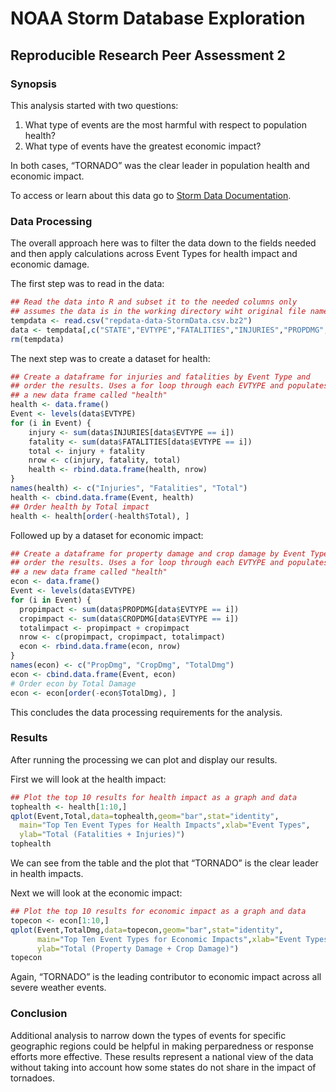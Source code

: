 NOAA Storm Database Exploration
======================================
Reproducible Research Peer Assessment 2
----------------------------------------
### Synopsis
This analysis started with two questions:

1. What type of events are the most harmful with respect to population health?
2. What type of events have the greatest economic impact?

In both cases, "TORNADO" was the clear leader in population health and economic impact. 

To access or learn about this data go to [Storm Data Documentation](https://d396qusza40orc.cloudfront.net/repdata%2Fpeer2_doc%2Fpd01016005curr.pdf).

### Data Processing
The overall approach here was to filter the data down to the fields needed and then apply calculations across Event Types for health impact and economic damage. 

The first step was to read in the data:
```r
## Read the data into R and subset it to the needed columns only
## assumes the data is in the working directory wiht original file name
tempdata <- read.csv("repdata-data-StormData.csv.bz2")
data <- tempdata[,c("STATE","EVTYPE","FATALITIES","INJURIES","PROPDMG","CROPDMG")]
rm(tempdata)
```

The next step was to create a dataset for health:
```r
## Create a dataframe for injuries and fatalities by Event Type and 
## order the results. Uses a for loop through each EVTYPE and populates
## a new data frame called "health"
health <- data.frame()
Event <- levels(data$EVTYPE)
for (i in Event) {
    injury <- sum(data$INJURIES[data$EVTYPE == i])
    fatality <- sum(data$FATALITIES[data$EVTYPE == i])
    total <- injury + fatality
    nrow <- c(injury, fatality, total)
    health <- rbind.data.frame(health, nrow)
}
names(health) <- c("Injuries", "Fatalities", "Total")
health <- cbind.data.frame(Event, health)
## Order health by Total impact
health <- health[order(-health$Total), ]
```

Followed up by a dataset for economic impact:
```r
## Create a dataframe for property damage and crop damage by Event Type and 
## order the results. Uses a for loop through each EVTYPE and populates
## a new data frame called "health"
econ <- data.frame()
Event <- levels(data$EVTYPE)
for (i in Event) {
  propimpact <- sum(data$PROPDMG[data$EVTYPE == i])
  cropimpact <- sum(data$CROPDMG[data$EVTYPE == i])
  totalimpact <- propimpact + cropimpact
  nrow <- c(propimpact, cropimpact, totalimpact)
  econ <- rbind.data.frame(econ, nrow)
}
names(econ) <- c("PropDmg", "CropDmg", "TotalDmg")
econ <- cbind.data.frame(Event, econ)
# Order econ by Total Damage
econ <- econ[order(-econ$TotalDmg), ]
```

This concludes the data processing requirements for the analysis.

### Results
After running the processing we can plot and display our results. 

First we will look at the health impact:
```r
## Plot the top 10 results for health impact as a graph and data
tophealth <- health[1:10,]
qplot(Event,Total,data=tophealth,geom="bar",stat="identity",
  main="Top Ten Event Types for Health Impacts",xlab="Event Types",
  ylab="Total (Fatalities + Injuries)")
tophealth
```
We can see from the table and the plot that "TORNADO" is the clear leader in health impacts.

Next we will look at the economic impact:
```r
## Plot the top 10 results for economic impact as a graph and data
topecon <- econ[1:10,]
qplot(Event,TotalDmg,data=topecon,geom="bar",stat="identity",
      main="Top Ten Event Types for Economic Impacts",xlab="Event Types",
      ylab="Total (Property Damage + Crop Damage)")
topecon
```
Again, "TORNADO" is the leading contributor to economic impact across all severe weather events.

### Conclusion
Additional analysis to narrow down the types of events for specific geographic regions could be helpful in making perparedness or response efforts more effective. These results represent a national view of the data without taking into account how some states do not share in the impact of tornadoes. 